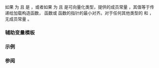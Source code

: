 {{cpp/experimental/title|memory_alignment}}
{{cpp/experimental/simd/navbar}}

{{dcl begin}}
{{dcl header | experimental/simd}}
{{dcl | since=parallelism_ts_2 | 1=
template&lt; class T, class U = typename T::value_type &gt;
struct memory_alignment;
}}
{{dcl end}}

如果 {{tt|is_simd_mask_v&lt;T&gt;}} 为 {{tt|true}} 且 {{tt|U}} 是 {{tt|bool}}，或者如果 {{tt|is_simd_v&lt;T&gt;}} 为 {{tt|true}} 且 {{tt|U}} 是可向量化类型，提供的成员常量 {{tt|value}}，其值等于传递给加载构造函数，{{tt|copy_from}} 函数或 {{tt|copy_to}} 函数的指针的最小对齐。对于任何其他类型的 {{tt|T}} 和 {{tt|U}}，无成员常量 {{tt|value}}。

{{cpp/types/nospec|v}}

===辅助变量模板===
{{ddcl|since=parallelism_ts_2|1=
template&lt; class T, class U = typename T::value_type &gt;
constexpr std::size_t memory_alignment_v = memory_alignment&lt;T, U&gt;::value;
}}

{{cpp/types/integral_constant/inherit2 | 传递给加载构造函数，{{tt|copy_from}} 函数或 {{tt|copy_to}} 函数的指针的最小对齐 | std::size_t}}

===示例===
{{example
}}

===参阅===
{{dsc begin}}
{{dsc inc | cpp/experimental/simd/vector_aligned}}
{{dsc inc | cpp/experimental/simd/simd/dsc constructor}}
{{dsc inc | cpp/experimental/simd/simd/dsc copy_from}}
{{dsc inc | cpp/experimental/simd/simd/dsc copy_to}}
{{dsc inc | cpp/experimental/simd/simd_mask/dsc constructor}}
{{dsc inc | cpp/experimental/simd/simd_mask/dsc copy_from}}
{{dsc inc | cpp/experimental/simd/simd_mask/dsc copy_to}}
{{dsc end}}